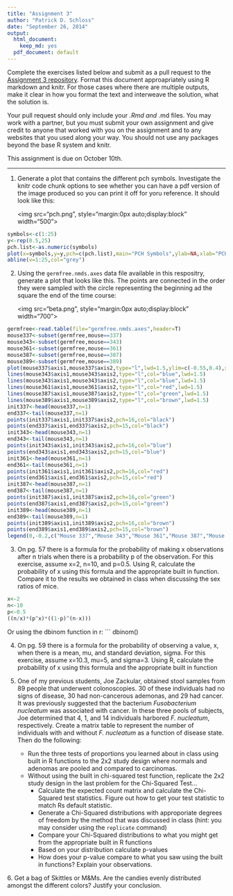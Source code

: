 ```yaml
---
title: "Assignment 3"
author: "Patrick D. Schloss"
date: "September 26, 2014"
output:
  html_document:
    keep_md: yes
  pdf_document: default
---
```


Complete the exercises listed below and submit as a pull request to the [Assignment 3 repository](http://www.github.com/microbialinformatics/assignment03).  Format this document approapriately using R markdown and knitr. For those cases where there are multiple outputs, make it clear in how you format the text and interweave the solution, what the solution is.

Your pull request should only include your *.Rmd and *.md files. You may work with a partner, but you must submit your own assignment and give credit to anyone that worked with you on the assignment and to any websites that you used along your way. You should not use any packages beyond the base R system and knitr.

This assignment is due on October 10th.

------

1.  Generate a plot that contains the different pch symbols. Investigate the knitr code chunk options to see whether you can have a pdf version of the image produced so you can print it off for yoru reference. It should look like this:

    <img src="pch.png", style="margin:0px auto;display:block" width="500">
    
``` r 
symbols<-c(1:25)
y<-rep(0.5,25)
pch.list<-as.numeric(symbols)
plot(x=symbols,y=y,pch=c(pch.list),main="PCH Symbols",ylab=NA,xlab="PCH value",at=1:25,frame.plot=FALSE)
abline(v=1:25,col="grey")
```

2.  Using the `germfree.nmds.axes` data file available in this respositry, generate a plot that looks like this. The points are connected in the order they were sampled with the circle representing the beginning ad the square the end of the time course:

    <img src="beta.png", style="margin:0px auto;display:block" width="700">

```r
germfree<-read.table(file="germfree.nmds.axes",header=T)
mouse337<-subset(germfree,mouse==337)
mouse343<-subset(germfree,mouse==343)
mouse361<-subset(germfree,mouse==361)
mouse387<-subset(germfree,mouse==387)
mouse389<-subset(germfree,mouse==389)
plot(mouse337$axis1,mouse337$axis2,type="l",lwd=1.5,ylim=c(-0.55,0.4),xlim=c(-0.3,0.7),xlab="NMDS Axis 1",ylab="NMDS Axis 2")
lines(mouse343$axis1,mouse343$axis2,type="l",col="blue",lwd=1.5)
lines(mouse343$axis1,mouse343$axis2,type="l",col="blue",lwd=1.5)
lines(mouse361$axis1,mouse361$axis2,type="l",col="red",lwd=1.5)
lines(mouse387$axis1,mouse387$axis2,type="l",col="green",lwd=1.5)
lines(mouse389$axis1,mouse389$axis2,type="l",col="brown",lwd=1.5)
init337<-head(mouse337,n=1)
end337<-tail(mouse337,n=1)
points(init337$axis1,init337$axis2,pch=16,col="black")
points(end337$axis1,end337$axis2,pch=15,col="black")
init343<-head(mouse343,n=1)
end343<-tail(mouse343,n=1)
points(init343$axis1,init343$axis2,pch=16,col="blue")
points(end343$axis1,end343$axis2,pch=15,col="blue")
init361<-head(mouse361,n=1)
end361<-tail(mouse361,n=1)
points(init361$axis1,init361$axis2,pch=16,col="red")
points(end361$axis1,end361$axis2,pch=15,col="red")
init387<-head(mouse387,n=1)
end387<-tail(mouse387,n=1)
points(init387$axis1,init387$axis2,pch=16,col="green")
points(end387$axis1,end387$axis2,pch=15,col="green")
init389<-head(mouse389,n=1)
end389<-tail(mouse389,n=1)
points(init389$axis1,init389$axis2,pch=16,col="brown")
points(end389$axis1,end389$axis2,pch=15,col="brown")
legend(0,-0.2,c("Mouse 337","Mouse 343","Mouse 361","Mouse 387","Mouse 389"),lty=1,col=c("black","blue","red","green","brown"),cex=0.7)
```

3.  On pg. 57 there is a formula for the probability of making x observations after n trials when there is a probability p of the observation.  For this exercise, assume x=2, n=10, and p=0.5.  Using R, calculate the probability of x using this formula and the appropriate built in function. Compare it to the results we obtained in class when discussing the sex ratios of mice.

```r
x<-2
n<-10
p<-0.5
((n/x)*(p^x)*((1-p)^(n-x)))
```

Or using the dbinom function in r:
```
dbinom()

4.  On pg. 59 there is a formula for the probability of observing a value, x, when there is a mean, mu, and standard deviation, sigma.  For this exercise, assume x=10.3, mu=5, and sigma=3.  Using R, calculate the probability of x using this formula and the appropriate built in function


5.  One of my previous students, Joe Zackular, obtained stool samples from 89 people that underwent colonoscopies.  30 of these individuals had no signs of disease, 30 had non-cancerous ademonas, and 29 had cancer.  It was previously suggested that the bacterium *Fusobacterium nucleatum* was associated with cancer.  In these three pools of subjects, Joe determined that 4, 1, and 14 individuals harbored *F. nucleatum*, respectively. Create a matrix table to represent the number of individuals with and without _F. nucleatum_ as a function of disease state.  Then do the following:

    * Run the three tests of proportions you learned about in class using built in R  functions to the 2x2 study design where normals and adenomas are pooled and compared to carcinomas.
    * Without using the built in chi-squared test function, replicate the 2x2 study design in the last problem for the Chi-Squared Test...
      * Calculate the expected count matrix and calculate the Chi-Squared test statistics. Figure out how to get your test statistic to match Rs default statistic.
      *	Generate a Chi-Squared distributions with approporiate degrees of freedom by the method that was discussed in class (hint: you may consider using the `replicate` command)
      * Compare your Chi-Squared distributions to what you might get from the appropriate built in R functions
      * Based on your distribution calculate p-values
      * How does your p-value compare to what you saw using the built in functions? Explain your observations.


6\.  Get a bag of Skittles or M&Ms.  Are the candies evenly distributed amongst the different colors?  Justify your conclusion.

